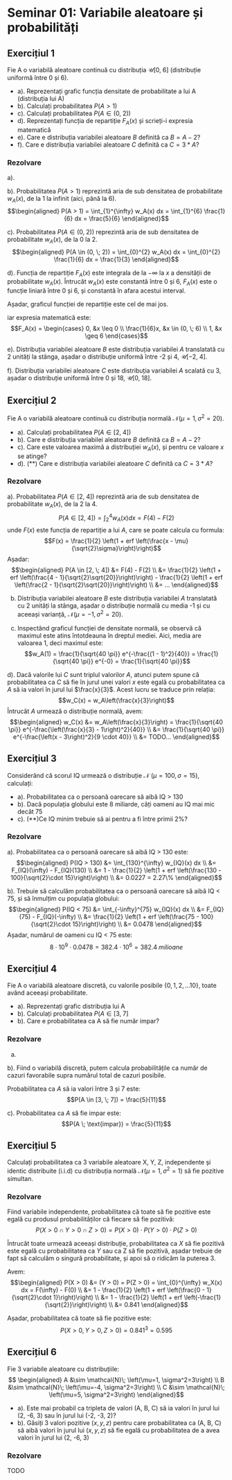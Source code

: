 
# Seminar 01: Variabile aleatoare și probabilități

## Exercițiul 1

Fie A o variabilă aleatoare continuă cu distribuția $\mathcal{U}[0, \; 6]$
(distribuție uniformă între 0 și 6).

- a). Reprezentați grafic funcția densitate de probabilitate a lui A (distribuția lui A)
- b). Calculați probabilitatea $P(A > 1)$
- c). Calculați probabilitatea $P(A \in (0, \; 2))$
- d). Reprezentați funcția de repartiție $F_A(x)$ și scrieți-i expresia matematică
- e). Care e distribuția variabilei aleatoare $B$ definită ca $B = A - 2$?
- f). Care e distribuția variabilei aleatoare $C$ definită ca $C = 3*A$?

### Rezolvare {.unnumbered}

a).

b). Probabilitatea $P(A > 1)$ reprezintă aria de sub densitatea de probabilitate $w_A(x)$, de la 1 la infinit (aici, până la 6).
$$\begin{aligned}
P(A > 1) = \int_{1}^{\infty} w_A(x) dx = \int_{1}^{6} \frac{1}{6} dx = \frac{5}{6}
\end{aligned}$$

c). Probabilitatea $P(A \in (0, \; 2))$ reprezintă aria de sub densitatea de probabilitate $w_A(x)$, de la 0 la 2.
$$\begin{aligned}
P(A \in (0, \; 2)) = \int_{0}^{2} w_A(x) dx = \int_{0}^{2} \frac{1}{6} dx = \frac{1}{3}
\end{aligned}$$

d). Funcția de repartiție $F_A(x)$ este integrala de la $-\infty$ la $x$ a densității de probabilitate $w_A(x)$. Întrucât $w_A(x)$ este constantă între
0 și 6, $F_A(x)$ este o funcție liniară între 0 și 6, și constantă în afara acestui interval.

Așadar, graficul funcției de repartiție este cel de mai jos.

iar expresia matematică este:
$$F_A(x) = \begin{cases}
0, &x \leq 0 \\
\frac{1}{6}x, &x \in (0, \; 6) \\
1, &x \geq 6
\end{cases}$$

e). Distribuția variabilei aleatoare $B$ este distribuția variabilei $A$ translatată cu 2 unități la stânga, așadar o distribuție uniformă între -2 și 4,
$\mathcal{U}[-2, \; 4]$.

f). Distribuția variabilei aleatoare $C$ este distribuția variabilei $A$ scalată cu 3, așadar o distribuție uniformă între 0 și 18, $\mathcal{U}[0, \; 18]$.

## Exercițiul 2

Fie A o variabilă aleatoare continuă cu distribuția normală $\mathcal{N}(\mu = 1, \sigma^2 = 20)$.

- a). Calculați probabilitatea $P(A \in [2, \; 4])$
- b). Care e distribuția variabilei aleatoare $B$ definită ca $B = A - 2$?
- c). Care este valoarea maximă a distribuției $w_A(x)$, și pentru ce valoare $x$ se atinge?
- d). (**) Care e distribuția variabilei aleatoare $C$ definită ca $C = 3*A$?

### Rezolvare {.unnumbered}

a). Probabilitatea $P(A \in [2, \; 4])$ reprezintă aria de sub densitatea de probabilitate $w_A(x)$, de la 2 la 4.
$$P(A \in [2, \; 4]) = \int_{2}^{4} w_A(x) dx = F(4) - F(2)$$
unde $F(x)$ este funcția de repartiție a lui $A$, care se poate calcula cu formula:
$$F(x) = \frac{1}{2} \left(1 + erf \left(\frac{x - \mu}{\sqrt{2}\sigma}\right)\right)$$
Așadar:
$$\begin{aligned}
P(A \in [2, \; 4]) &= F(4) - F(2) \\
&= \frac{1}{2} \left(1 + erf \left(\frac{4 - 1}{\sqrt{2}\sqrt{20}}\right)\right) - \frac{1}{2} \left(1 + erf \left(\frac{2 - 1}{\sqrt{2}\sqrt{20}}\right)\right) \\
&= ...
\end{aligned}$$

b) Distribuția variabilei aleatoare $B$ este distribuția variabilei $A$ translatată cu 2 unități la stânga, așadar o distribuție normală cu media -1 și cu aceeași varianță, $\mathcal{N}(\mu = -1, \sigma^2 = 20)$.

c) Inspectând graficul funcției de densitate normală, se observă că maximul este atins întotdeauna în dreptul mediei. Aici, media are valoarea 1, deci maximul este:
$$w_A(1) = \frac{1}{\sqrt{40 \pi}} e^{-\frac{(1 - 1)^2}{40}} = \frac{1}{\sqrt{40 \pi}} e^{-0} = \frac{1}{\sqrt{40 \pi}}$$

d). Dacă valorile lui $C$ sunt triplul valorilor $A$, atunci putem spune că
probabilitatea ca $C$ să fie în jurul unei valori $x$ este egală cu probabilitatea ca $A$ să ia valori în jurul lui $\frac{x}{3}$. Acest lucru se traduce prin relația:
$$w_C(x) = w_A\left(\frac{x}{3}\right)$$
Întrucăt $A$ urmează o distribuție normală, avem:
$$\begin{aligned}
w_C(x) &= w_A\left(\frac{x}{3}\right) = \frac{1}{\sqrt{40 \pi}} e^{-\frac{\left(\frac{x}{3} - 1\right)^2}{40}} \\
&= \frac{1}{\sqrt{40 \pi}} e^{-\frac{\left(x - 3\right)^2}{9 \cdot 40}} \\
&= TODO...
\end{aligned}$$

## Exercițiul 3

Considerând că scorul IQ urmează o distribuție $\mathcal{N} \; \left(\mu=100, \sigma=15\right)$, calculați:

- a). Probabilitatea ca o persoană oarecare să aibă IQ > 130
- b). Dacă populația globului este 8 miliarde, câți oameni au IQ mai mic decât 75
- c). (**)Ce IQ minim trebuie să ai pentru a fi între primii 2%?

### Rezolvare {.unnumbered}

a). Probabilitatea ca o persoană oarecare să aibă IQ > 130 este:
$$\begin{aligned}
P(IQ > 130) &= \int_{130}^{\infty} w_{IQ}(x) dx \\
&= F_{IQ}(\infty) - F_{IQ}(130) \\
&= 1 - \frac{1}{2} \left(1 + erf \left(\frac{130 - 100}{\sqrt{2}\cdot 15}\right)\right) \\
&= 0.0227 = 2.27\%
\end{aligned}$$

b). Trebuie să calculăm probabilitatea ca o persoană oarecare să aibă IQ < 75, și să înmulțim cu populația globului:
$$\begin{aligned}
P(IQ < 75) &= \int_{-\infty}^{75} w_{IQ}(x) dx \\
&= F_{IQ}(75) - F_{IQ}(-\infty) \\
&= \frac{1}{2} \left(1 + erf \left(\frac{75 - 100}{\sqrt{2}\cdot 15}\right)\right) \\
&= 0.0478
\end{aligned}$$
Așadar, numărul de oameni cu IQ < 75 este:
$$8 \cdot 10^9 \cdot 0.0478 = 382.4 \cdot 10^6 = 382.4 \; milioane$$


## Exercițiul 4

Fie A o variabilă aleatoare discretă, cu valorile posibile $\left\lbrace 0, 1, 2, \dots 10 \right\rbrace$,
toate având aceeași probabilitate.

- a). Reprezentați grafic distribuția lui A
- b). Calculați probabilitatea $P(A \in [3, \; 7]$
- b). Care e probabilitatea ca A să fie număr impar?

### Rezolvare {.unnumbered}

a)

b). Fiind o variabilă discretă, putem calcula probabilitățile ca număr de cazuri favorabile supra numărul total de cazuri posibile.

Probabilitatea ca $A$ să ia valori între 3 și 7 este:
$$P(A \in [3, \; 7]) = \frac{5}{11}$$

c). Probabilitatea ca $A$ să fie impar este:
$$P(A \; \text{impar}) = \frac{5}{11}$$

## Exercițiul 5

Calculați probabilitatea ca 3 variabile aleatoare X, Y, Z, independente și identic distribuite (i.i.d)
cu distribuția normală $\mathcal{N}(\mu = 1, \sigma^2 = 1)$ să fie pozitive simultan.

### Rezolvare {.unnumbered}

Fiind variabile independente, probabilitatea că toate să fie pozitive este egală cu produsul probabilităților că fiecare să fie pozitivă:
$$P(X > 0 \cap Y > 0 \cap Z > 0) = P(X > 0) \cdot P(Y > 0) \cdot P(Z > 0)$$

Întrucât toate urmează aceeași distribuție, probabilitatea ca $X$ să fie pozitivă este egală cu probabilitatea ca $Y$ sau ca Z să fie pozitivă, așadar trebuie de fapt să calculăm o singură probabilitate, și apoi să o ridicăm la puterea 3.

Avem:
$$\begin{aligned}
P(X > 0) &= (Y > 0) = P(Z > 0) = \int_{0}^{\infty} w_X(x) dx = F(\infty) - F(0) \\
&= 1 - \frac{1}{2} \left(1 + erf \left(\frac{0 - 1}{\sqrt{2}\cdot 1}\right)\right) \\
&= 1 - \frac{1}{2} \left(1 + erf \left(-\frac{1}{\sqrt{2}}\right)\right) \\
&= 0.841
\end{aligned}$$

Așadar, probabilitatea că toate să fie pozitive este:
$$P(X > 0, Y > 0, Z > 0) = 0.841^3 = 0.595$$

## Exercițiul 6

Fie 3 variabile aleatoare cu distribuțiile:
$$
\begin{aligned}
A &\sim \mathcal{N}\; \left(\mu=1, \sigma^2=3\right) \\
B &\sim \mathcal{N}\; \left(\mu=-4, \sigma^2=3\right) \\
C &\sim \mathcal{N}\; \left(\mu=5, \sigma^2=3\right)
\end{aligned}$$

- a). Este mai probabil ca tripleta de valori (A, B, C) să ia valori în jurul lui (2, -6, 3) sau în jurul lui (-2, -3, 2)?
- b). Găsiți 3 valori pozitive $(x, y, z)$ pentru care probabilitatea ca (A, B, C) să aibă valori în jurul lui $(x,y,z)$ să fie egală cu probabilitatea de a avea valori în jurul lui (2, -6, 3)

### Rezolvare {.unnumbered}

TODO
